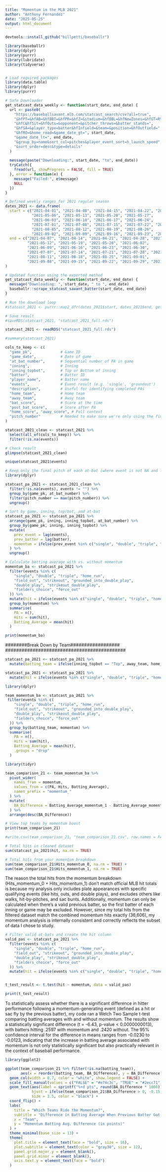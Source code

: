 ```yaml
---
title: "Momentum in the MLB 2021"
author: "Anthony Fernandez"
date: "2025-05-25"
output: html_document
---
```


```r
devtools::install_github("billpetti/baseballr")

library(baseballr)
library(dplyr)
library(purrr)
library(lubridate)
library(tidyverse)


# Load required packages
library(data.table)
library(dplyr)
library(purrr)

```

```r


# Safe Downloader
get_statcast_data_weekly <- function(start_date, end_date) {
  url <- paste0(
    "https://baseballsavant.mlb.com/statcast_search/csv?all=true",
    "&hfPT=&hfAB=&hfBBT=&hfPR=&hfZ=&stadium=&hfBBL=&hfNewZones=&hfGT=R%7CPO%7CS%7C",
    "&hfC&hfSit=&hfOuts=&opponent=&pitcher_throws=&batter_stands=",
    "&hfSA=&player_type=batter&hfInfield=&team=&position=&hfOutfield=",
    "&hfRO=&home_road=&game_date_gt=", start_date,
    "&game_date_lt=", end_date,
    "&group_by=name&sort_col=pitches&player_event_sort=h_launch_speed",
    "&sort_order=desc&type=details"
  )
  
  message(paste("Downloading:", start_date, "to", end_date))
  tryCatch({
    fread(url, showProgress = FALSE, fill = TRUE)
  }, error = function(e) {
    message("Failed:", e$message)
    NULL
  })
}

```

```r
# Defined weekly ranges for 2021 regular season
dates_2021 <- data.frame(
  start = c("2021-04-01", "2021-04-08", "2021-04-15", "2021-04-22", "2021-04-29",
            "2021-05-06", "2021-05-13", "2021-05-20", "2021-05-27",
            "2021-06-03", "2021-06-10", "2021-06-17", "2021-06-24",
            "2021-07-01", "2021-07-08", "2021-07-15", "2021-07-22", "2021-07-29",
            "2021-08-05", "2021-08-12", "2021-08-19", "2021-08-26",
            "2021-09-02", "2021-09-09", "2021-09-16", "2021-09-23", "2021-09-30"),
  end = c("2021-04-07", "2021-04-14", "2021-04-21", "2021-04-28", "2021-05-05",
          "2021-05-12", "2021-05-19", "2021-05-26", "2021-06-02",
          "2021-06-09", "2021-06-16", "2021-06-23", "2021-06-30",
          "2021-07-07", "2021-07-14", "2021-07-21", "2021-07-28", "2021-08-04",
          "2021-08-11", "2021-08-18", "2021-08-25", "2021-09-01",
          "2021-09-08", "2021-09-15", "2021-09-22", "2021-09-29", "2021-10-03")
)

# Updated function using the exported method
get_statcast_data_weekly <- function(start_date, end_date) {
  message("Downloading: ", start_date, " to ", end_date)
  baseballr::scrape_statcast_savant_batter(start_date, end_date)
}

# Run the download loop
#statcast_2021 <- purrr::map2_dfr(dates_2021$start, dates_2021$end, get_statcast_data_weekly)

# Save result
#saveRDS(statcast_2021, "statcast_2021_full.rds")

statcast_2021 <- readRDS("statcast_2021_full.rds")

```





```r
#summary(statcast_2021)

cols_to_keep <- c(
  "game_pk",             # Game ID
  "game_date",           # Date of game
  "at_bat_number",       # Sequential number of PA in game
  "inning",              # Inning
  "inning_topbot",       # Top or Bottom of inning
  "batter",              # Batter ID
  "player_name",         # Batter name
  "events",              # Event result (e.g. 'single', 'groundout')
  "description",         # Useful for identifying completed PAs
  "home_team",           # Home team
  "away_team",           # Away team
  "bat_score",           # Score at the time
  "post_bat_score",      # Score after PA
  "home_score", "away_score", # Full context
  "pitch_number"         # Needed to make sure we're only using the final pitch of the PA
)

statcast_2021_clean <- statcast_2021 %>%
  select(all_of(cols_to_keep)) %>%
  filter(!is.na(events))  

# Check result
glimpse(statcast_2021_clean)

unique(statcast_2021$events)


```

```r
# Keep only the final pitch of each at-bat (where event is not NA and last pitch_number per at_bat)
library(dplyr)

statcast_pa_2021 <- statcast_2021_clean %>%
  filter(!is.na(events), events != "") %>%
  group_by(game_pk, at_bat_number) %>%
  filter(pitch_number == max(pitch_number)) %>%
  ungroup()

```

```r
# Sort by game, inning, top/bot, and at-bat
statcast_pa_2021 <- statcast_pa_2021 %>%
  arrange(game_pk, inning, inning_topbot, at_bat_number) %>%
  group_by(game_pk, inning, inning_topbot) %>%
  mutate(
    prev_event = lag(events),
    prev_batter = lag(batter),
    momentum = ifelse(prev_event %in% c("single", "double", "triple", "home_run", "sac_fly"), 1, 0)
  ) %>%
  ungroup()

```

```r
# Calculate batting average with vs. without momentum
momentum_ba <- statcast_pa_2021 %>%
  filter(events %in% c(
    "single", "double", "triple", "home_run",
    "field_out", "strikeout", "grounded_into_double_play",
    "double_play", "strikeout_double_play",
    "fielders_choice", "force_out"
  )) %>%
  mutate(hit = ifelse(events %in% c("single", "double", "triple", "home_run"), 1, 0)) %>%
  group_by(momentum) %>%
  summarise(
    PA = n(),
    Hits = sum(hit),
    Batting_Average = mean(hit)
  )

print(momentum_ba)


```





############################################
########Break Down by Team##################
############################################

```r
statcast_pa_2021 <- statcast_pa_2021 %>%
  mutate(batting_team = ifelse(inning_topbot == "Top", away_team, home_team))

statcast_pa_2021 <- statcast_pa_2021 %>%
  mutate(hit = ifelse(events %in% c("single", "double", "triple", "home_run"), 1, 0))

```

```r
library(dplyr)

team_momentum_ba <- statcast_pa_2021 %>%
 filter(events %in% c(
    "single", "double", "triple", "home_run",
    "field_out", "strikeout", "grounded_into_double_play",
    "double_play", "strikeout_double_play",
    "fielders_choice", "force_out"
  )) %>%
  group_by(batting_team, momentum) %>%
  summarise(
    PA = n(),
    Hits = sum(hit),
    Batting_Average = mean(hit),
    .groups = "drop"
  )

```

```r
library(tidyr)

team_comparison_21 <- team_momentum_ba %>%
  pivot_wider(
    names_from = momentum,
    values_from = c(PA, Hits, Batting_Average),
    names_prefix = "momentum_"
  ) %>%
  mutate(
    BA_Difference = Batting_Average_momentum_1 - Batting_Average_momentum_0
  ) %>%
  arrange(desc(BA_Difference))

# View top teams by momentum boost
print(team_comparison_21)

#write.csv(team_comparison_21, "team_comparison_21.csv", row.names = FALSE)

```

```r
# Total hits in cleaned dataset
sum(statcast_pa_2021$hit, na.rm = TRUE)

# Total hits from your momentum breakdown
sum(team_comparison_21$Hits_momentum_0, na.rm = TRUE) + 
sum(team_comparison_21$Hits_momentum_1, na.rm = TRUE)

```


The reason the total hits from the momentum breakdown (Hits_momentum_0 + Hits_momentum_1) don't match official MLB hit totals is because my analysis only includes plate appearances with specific qualifying events (like hits, outs, and double plays), and excludes others like walks, hit-by-pitches, and sac bunts. Additionally, momentum can only be calculated when there's a valid previous batter, so the first batter of each inning or game may be excluded. However, since my total hits from the filtered dataset match the combined momentum hits exactly (36,606), my momentum analysis is internally consistent and correctly reflects the subset of data I chose to study.


```r
# Filter valid at-bats and create the hit column
valid_pas <- statcast_pa_2021 %>%
  filter(events %in% c(
    "single", "double", "triple", "home_run",
    "field_out", "strikeout", "grounded_into_double_play",
    "double_play", "strikeout_double_play",
    "fielders_choice", "force_out"
  )) %>%
  mutate(hit = ifelse(events %in% c("single", "double", "triple", "home_run"), 1, 0))


t_test_result <- t.test(hit ~ momentum, data = valid_pas)

print(t_test_result)

```
To statistically assess whether there is a significant difference in hitter performance following a momentum-generating event (defined as a hit or sac fly by the previous batter), my code ran a Welch Two Sample t-test comparing batting averages with and without momentum. The results show a statistically significant difference (t = -6.43, p-value < 0.0000000013), with batters hitting .2597 with momentum and .2420 without. The 95% confidence interval for the difference in means ranges from -0.0230 to -0.0123, indicating that the increase in batting average associated with momentum is not only statistically significant but also practically relevant in the context of baseball performance.

```r
library(ggplot2)

ggplot(team_comparison_21 %>% filter(!is.na(batting_team)), 
       aes(x = reorder(batting_team, BA_Difference), y = BA_Difference, fill = BA_Difference > 0)) +
  geom_col(width = 0.7, color = "white", show.legend = FALSE) +
  scale_fill_manual(values = c("FALSE" = "#e74c3c", "TRUE" = "#2ecc71")) +
  geom_text(aes(label = sprintf("%+d pts", round(BA_Difference * 1000))), 
            hjust = ifelse(team_comparison_21$BA_Difference > 0, -0.15, 1.1), 
            size = 3.5, color = "black") +
  coord_flip() +
  labs(
    title = "Which Teams Ride the Momentum?",
    subtitle = "Difference in Batting Average When Previous Batter Got a Hit or Sac Fly (2021)",
    x = "Team",
    y = "Momentum Batting Avg. Difference (in points)"
  ) +
  theme_minimal(base_size = 13) +
  theme(
    plot.title = element_text(face = "bold", size = 16),
    plot.subtitle = element_text(color = "gray30", size = 12),
    panel.grid.major.y = element_blank(),
    panel.grid.minor = element_blank(),
    axis.text.y = element_text(face = "bold")
  )
```
